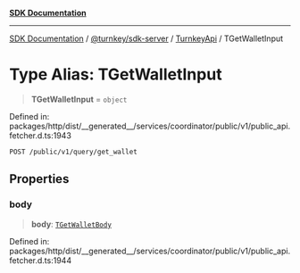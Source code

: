 [**SDK Documentation**](../../../../../README.mdx)

***

[SDK Documentation](../../../../../packages.mdx) / [@turnkey/sdk-server](../../../README.mdx) / [TurnkeyApi](../README.mdx) / TGetWalletInput

# Type Alias: TGetWalletInput

> **TGetWalletInput** = `object`

Defined in: packages/http/dist/\_\_generated\_\_/services/coordinator/public/v1/public\_api.fetcher.d.ts:1943

`POST /public/v1/query/get_wallet`

## Properties

### body

> **body**: [`TGetWalletBody`](TGetWalletBody.mdx)

Defined in: packages/http/dist/\_\_generated\_\_/services/coordinator/public/v1/public\_api.fetcher.d.ts:1944
